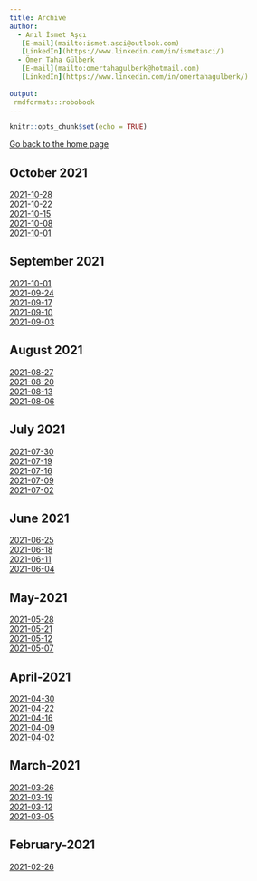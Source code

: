 ```yaml
---
title: Archive
author: 
  - Anıl İsmet Aşçı
   [E-mail](mailto:ismet.asci@outlook.com)
   [LinkedIn](https://www.linkedin.com/in/ismetasci/)
  - Ömer Taha Gülberk
   [E-mail](mailto:omertahagulberk@hotmail.com)
   [LinkedIn](https://www.linkedin.com/in/omertahagulberk/)
    
output:
 rmdformats::robobook
---
```


```r
knitr::opts_chunk$set(echo = TRUE)
```






<div><a href="index_en.html">Go back to the home page </a></div>

## October 2021

<div><a href="TCMB_TR_2021-10-28.html">2021-10-28</a></div>
<div><a href="TCMB_TR_2021-10-22.html">2021-10-22</a></div>
<div><a href="TCMB_TR_2021-10-15.html">2021-10-15</a></div>
<div><a href="TCMB_TR_2021-10-08.html">2021-10-08</a></div>
<div><a href="TCMB_TR_2021-10-01.html">2021-10-01</a></div>

## September 2021

<div><a href="TCMB_TR_2021-10-01.html">2021-10-01</a></div>
<div><a href="TCMB_TR_2021-09-24.html">2021-09-24</a></div>
<div><a href="TCMB_TR_2021-09-17.html">2021-09-17</a></div>
<div><a href="TCMB_TR_2021-09-10.html">2021-09-10</a></div>
<div><a href="TCMB_TR_2021-09-03.html">2021-09-03</a></div>

## August 2021

<div><a href="TCMB_EN_2021-08-27.html">2021-08-27</a></div>
<div><a href="TCMB_EN_2021-08-20.html">2021-08-20</a></div>
<div><a href="TCMB_EN_2021-08-13.html">2021-08-13</a></div>
<div><a href="TCMB_EN_2021-08-06.html">2021-08-06</a></div>

## July 2021

<div><a href="TCMB_EN_2021-07-30.html">2021-07-30</a></div>
<div><a href="TCMB_EN_2021-07-19.html">2021-07-19</a></div>
<div><a href="TCMB_EN_2021-07-16.html">2021-07-16</a></div>
<div><a href="TCMB_EN_2021-07-09.html">2021-07-09</a></div>
<div><a href="TCMB_EN_2021-07-02.html">2021-07-02</a></div>

## June 2021

<div><a href="TCMB_EN_2021-06-25.html">2021-06-25</a></div>
<div><a href="TCMB_EN_2021-06-18.html">2021-06-18</a></div>
<div><a href="TCMB_EN_2021-06-11.html">2021-06-11</a></div>
<div><a href="TCMB_EN_2021-06-04.html">2021-06-04</a></div>

## May-2021

<div><a href="TCMB_EN_2021-05-28.html">2021-05-28</a></div>
<div><a href="TCMB_EN_2021-05-21.html">2021-05-21</a></div>
<div><a href="TCMB_EN_2021-05-12.html">2021-05-12</a></div>
<div><a href="TCMB_EN_2021-05-07.html">2021-05-07</a></div>


## April-2021

<div><a href="TCMB_EN_2021-04-30.html">2021-04-30</a></div>
<div><a href="TCMB_EN_2021-04-22.html">2021-04-22</a></div>
<div><a href="TCMB_EN_2021-04-16.html">2021-04-16</a></div>
<div><a href="TCMB_EN_2021-04-09.html">2021-04-09</a></div>
<div><a href="TCMB_EN_2021-04-02.html">2021-04-02</a></div>

## March-2021

<div><a href="TCMB_EN_2021-03-26.html">2021-03-26</a></div>
<div><a href="TCMB_EN_2021-03-19.html">2021-03-19</a></div>
<div><a href="TCMB_EN_2021-03-12.html">2021-03-12</a></div>
<div><a href="TCMB_EN_2021-03-05.html">2021-03-05</a></div>

## February-2021

<div><a href="TCMB_EN_2021-02-26.html">2021-02-26</a></div>
